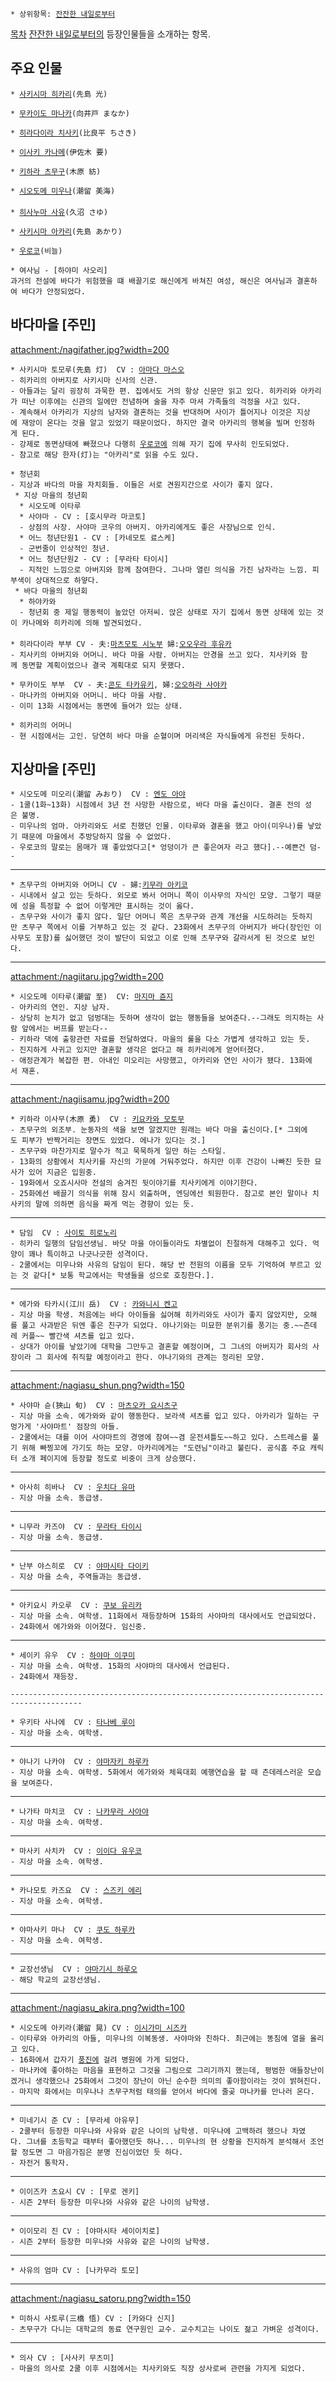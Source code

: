  * 상위항목: [[잔잔한 내일로부터]]
[[목차]]
[[잔잔한 내일로부터]]의 등장인물들을 소개하는 항목.

== 주요 인물 ==
 * [[사키시마 히카리]](先島 光)  

 * [[무카이도 마나카]](向井戸 まなか) 

 * [[히라다이라 치사키]](比良平 ちさき) 

 * [[이사키 카나메]](伊佐木 要)  

 * [[키하라 츠무구]](木原 紡) 

 * [[시오도메 미우나]](潮留 美海) 
 
 * [[히사누마 사유]](久沼 さゆ)  

 * [[사키시마 아카리]](先島 あかり)  

 * [[우로코]](비늘)

 * 여사님 - [하야미 사오리]
 과거의 전설에 바다가 위험했을 떄 배끌기로 해신에게 바쳐진 여성, 해신은 여사님과 결혼하여 바다가 안정되었다.

== 바다마을 [주민] ==
attachment:/nagifather.jpg?width=200
 * 사키시마 토모루(先島 灯)  CV : [[아마다 마스오]]
 - 히카리의 아버지로 사키시마 신사의 신관.
 - 아들과는 달리 굉장히 과묵한 편. 집에서도 거의 항상 신문만 읽고 있다. 히카리와 아카리가 떠난 이후에는 신관의 일에만 전념하며 술을 자주 마셔 가족들의 걱정을 사고 있다.
 - 계속해서 아카리가 지상의 남자와 결혼하는 것을 반대하며 사이가 틀어지나 이것은 지상에 재앙이 온다는 것을 알고 있었기 때문이었다. 하지만 결국 아카리의 행복을 빌며 인정하게 된다.
 - 강제로 동면상태에 빠졌으나 다행히 [[우로코]]에 의해 자기 집에 무사히 인도되었다. 
 - 참고로 해당 한자(灯)는 "아카리"로 읽을 수도 있다.

 * 청년회
 - 지상과 바다의 마을 자치회들. 이들은 서로 견원지간으로 사이가 좋지 않다.
  * 지상 마을의 청년회
   * 시오도메 이타루
   * 사야마 - CV : [호시무라 마코토]
   - 상점의 사장. 사야마 코우의 아버지. 아카리에게도 좋은 사장님으로 인식.
   * 어느 청년단원1 - CV : [카네모토 료스케]
   - 군번줄이 인상적인 청년.
   * 어느 청년단원2 - CV : [무라타 타이시]
   - 지적인 느낌으로 아버지와 함께 참여한다. 그나마 열린 의식을 가진 남자라는 느낌. 피부색이 상대적으로 하얗다.
  * 바다 마을의 청년회
   * 하야카와
   - 청년회 중 제일 행동력이 높았던 아저씨. 앉은 상태로 자기 집에서 동면 상태에 있는 것이 카나메와 히카리에 의해 발견되었다.
 
 * 히라다이라 부부 CV - 夫:[[마츠모토 시노부]] 婦:[[오오우라 후유카]]
 - 치사키의 아버지와 어머니. 바다 마을 사람. 아버지는 안경을 쓰고 있다. 치사키와 함께 동면할 계획이었으나 결국 계획대로 되지 못했다.

 * 무카이도 부부  CV - 夫:[[콘도 타카유키]], 婦:[[오오하라 사야카]]
 - 마나카의 아버지와 어머니. 바다 마을 사람.
 - 이미 13화 시점에서는 동면에 들어가 있는 상태.

 * 히카리의 어머니
 - 현 시점에서는 고인. 당연히 바다 마을 순혈이며 머리색은 자식들에게 유전된 듯하다.

== 지상마을 [주민] ==
 * 시오도메 미오리(潮留 みおり)  CV : [[엔도 아야]]
 - 1쿨(1화~13화) 시점에서 3년 전 사망한 사람으로, 바다 마을 출신이다. 결혼 전의 성은 불명. 
 - 미우나의 엄마. 아카리와도 서로 친했던 인물. 이타루와 결혼을 했고 아이(미우나)를 낳았기 때문에 마을에서 추방당하지 않을 수 없었다. 
 - 우로코의 말로는 몸매가 꽤 좋았었다고[* 엉덩이가 큰 좋은여자 라고 했다].--예쁜건 덤--

--------------------------------------------------------------------------------------

 * 츠무구의 아버지와 어머니 CV - 婦:[[키무라 아키코]]
 - 시내에서 살고 있는 듯하다. 외모로 봐서 어머니 쪽이 이사무의 자식인 모양. 그렇기 때문에 성을 특정할 수 없어 이렇게만 표시하는 것이 옳다. 
 - 츠무구와 사이가 좋지 않다. 일단 어머니 쪽은 츠무구와 관계 개선을 시도하려는 듯하지만 츠무구 쪽에서 이를 거부하고 있는 것 같다. 23화에서 츠무구의 아버지가 바다(장인인 이사무도 포함)를 싫어했던 것이 발단이 되었고 이로 인해 츠무구와 갈라서게 된 것으로 보인다.

--------------------------------------------------------------------------------------

attachment:/nagiitaru.jpg?width=200  
 * 시오도메 이타루(潮留 至)  CV: [[마지마 쥰지]]
 - 아카리의 연인. 지상 남자.
 - 상당히 눈치가 없고 덤벙대는 듯하며 생각이 없는 행동들을 보여준다.--그래도 의지하는 사람 앞에서는 버프를 받는다--
 - 키하라 댁에 출항관련 자료를 전달하였다. 마을의 룰을 다소 가볍게 생각하고 있는 듯.
 - 진지하게 사귀고 있지만 결혼할 생각은 없다고 해 히카리에게 얻어터졌다.
 - 애정관계가 복잡한 편. 아내인 미오리는 사망했고, 아카리와 연인 사이가 됐다. 13화에서 재혼.

--------------------------------------------------------------------------------------

attachment:/nagiisamu.jpg?width=200 
 * 키하라 이사무(木原 勇)  CV : [[키요카와 모토무]]
 - 츠무구의 외조부. 눈동자의 색을 보면 알겠지만 원래는 바다 마을 출신이다.[* 그외에도 피부가 반짝거리는 장면도 있었다. 에나가 있다는 것.]
 - 츠무구와 마찬가지로 말수가 적고 묵묵하게 일만 하는 스타일.
 - 13화의 상황에서 치사키를 자신의 가문에 거둬주었다. 하지만 이후 건강이 나빠진 듯한 묘사가 있어 지금은 입원중.
 - 19화에서 오죠시사마 전설의 숨겨진 뒷이야기를 치사키에게 이야기한다.
 - 25화에선 배끌기 의식을 위해 잠시 외출하며, 엔딩에선 퇴원한다. 참고로 본인 말이나 치사키의 말에 의하면 음식을 짜게 먹는 경향이 있는 듯.

--------------------------------------------------------------------------------------

 * 담임  CV : [[사이토 히로노리]]
 - 히카리 일행의 담임선생님. 바닷 마을 아이들이라도 차별없이 친절하게 대해주고 있다. 억양이 꽤나 특이하고 나긋나긋한 성격이다. 
 - 2쿨에서는 미우나와 사유의 담임이 된다. 해당 반 전원의 이름을 모두 기억하여 부르고 있는 것 같다[* 보통 학교에서는 학생들을 성으로 호칭한다.].

--------------------------------------------------------------------------------------

 * 에가와 타카시(江川 岳)  CV : [[카와니시 켄고]]
 - 지상 마을 학생. 처음에는 바다 아이들을 싫어해 히카리와도 사이가 좋지 않았지만, 오해를 풀고 사과받은 뒤엔 좋은 친구가 되었다. 야나기와는 미묘한 분위기를 풍기는 중.~~츤데레 커플~~ 빨간색 셔츠를 입고 있다.
 - 상대가 아이를 낳았기에 대학을 그만두고 결혼할 예정이며, 그 그녀의 아버지가 회사의 사장이라 그 회사에 취직할 예정이라고 한다. 야나기와의 관계는 정리된 모양.

--------------------------------------------------------------------------------------

attachment:/nagiasu_shun.png?width=150

 * 사야마 슌(狹山 旬)  CV : [[마츠오카 요시츠구]]
 - 지상 마을 소속. 에가와와 같이 행동한다. 보라색 셔츠를 입고 있다. 아카리가 일하는 구멍가게 '사야마트' 점장의 아들.
 - 2쿨에서는 대를 이어 사야마트의 경영에 참여~~겸 운전셔틀도~~하고 있다. 스트레스를 풀기 위해 빠찡꼬에 가기도 하는 모양. 아카리에게는 "도련님"이라고 불린다. 공식홈 주요 캐릭터 소개 페이지에 등장할 정도로 비중이 크게 상승했다.

--------------------------------------------------------------------------------------

 * 아사히 히바나  CV : [[우치다 유마]]
 - 지상 마을 소속. 동급생.

--------------------------------------------------------------------------------------

 * 니무라 카즈야  CV : [[무라타 타이시]]
 - 지상 마을 소속. 동급생.

--------------------------------------------------------------------------------------

 * 난부 야스히로  CV : [[야마시타 다이키]]
 - 지상 마을 소속, 주역들과는 동급생.

--------------------------------------------------------------------------------------

 * 아키요시 카오루  CV : [[쿠보 유리카]]
 - 지상 마을 소속. 여학생. 11화에서 재등장하며 15화의 사야마의 대사에서도 언급되었다.
 - 24화에서 에가와와 이어졌다. 임신중.

--------------------------------------------------------------------------------------

 * 세이키 유우  CV : [[하야마 이쿠미]]
 - 지상 마을 소속. 여학생. 15화의 사야마의 대사에서 언급된다.
 - 24화에서 재등장.

 --------------------------------------------------------------------------------------

 * 우키타 사나에  CV : [[타나베 루이]]
 - 지상 마을 소속. 여학생.

--------------------------------------------------------------------------------------

 * 야나기 나카야  CV : [[야마자키 하루카]]
 - 지상 마을 소속. 여학생. 5화에서 에가와와 체육대회 예행연습을 할 때 츤데레스러운 모습을 보여준다.

--------------------------------------------------------------------------------------

 * 나가타 마치코  CV : [[나카무라 사아야]]
 - 지상 마을 소속. 여학생.
--------------------------------------------------------------------------------------
 * 마사키 사치카  CV : [[이이다 유우코]]
 - 지상 마을 소속. 여학생. 

--------------------------------------------------------------------------------------

 * 카나모토 카즈요  CV : [[스즈키 에리]]
 - 지상 마을 소속. 여학생.

--------------------------------------------------------------------------------------

 * 야마사키 마나  CV : [[쿠도 하루카]]
 - 지상 마을 소속. 여학생.

--------------------------------------------------------------------------------------

 * 교장선생님  CV : [[야마기시 하루오]]
 - 해당 학교의 교장선생님.

--------------------------------------------------------------------------------------

attachment:/nagiasu_akira.png?width=100
 * 시오도메 아키라(潮留 晃) CV : [[이시가미 시즈카]]
 - 이타루와 아카리의 아들, 미우나의 이복동생. 사야마와 친하다. 최근에는 똥침에 열을 올리고 있다.
 - 16화에서 갑자기 [[풍진]]에 걸려 병원에 가게 되었다. 
 - 마나카에 좋아하는 마음을 표현하고 그것을 그림으로 그리기까지 했는데, 평범한 애들장난이겠거니 생각했으나 25화에서 그것이 장난이 아닌 순수한 의미의 좋아함이라는 것이 밝혀진다.
 - 마지막 화에서는 미우나나 츠무구처럼 태의를 얻어서 바다에 줄곶 마나카를 만나러 온다.

--------------------------------------------------------------------------------------

 * 미네기시 준 CV : [무라세 아유무]
 - 2쿨부터 등장한 미우나와 사유와 같은 나이의 남학생. 미우나에 고백하려 했으나 차였다. 그녀를 초등학교 때부터 좋아했던듯 하나... 미우나의 현 상황을 진지하게 분석해서 조언할 정도면 그 마음가짐은 분명 진심이었던 듯 하다.
 - 자전거 통학자.

--------------------------------------------------------------------------------------

 * 이이즈카 츠요시 CV : [무로 겐키]
 - 시즌 2부터 등장한 미우나와 사유와 같은 나이의 남학생. 

--------------------------------------------------------------------------------------
 * 이이모리 진 CV : [야마시타 세이이치로]
 - 시즌 2부터 등장한 미우나와 사유와 같은 나이의 남학생. 

--------------------------------------------------------------------------------------

 * 사유의 엄마 CV : [나카무라 토모]

--------------------------------------------------------------------------------------

attachment:/nagiasu_satoru.png?width=150
 * 미하시 사토루(三橋 悟) CV : [카와다 신지]
 - 츠무구가 다니는 대학교의 동료 연구원인 교수. 교수치고는 나이도 젊고 가벼운 성격이다.

--------------------------------------------------------------------------------------

 * 의사 CV : [사사키 무츠미]
 - 마을의 의사로 2쿨 이후 시점에서는 치사키와도 직장 상사로써 관련을 가지게 되었다.
